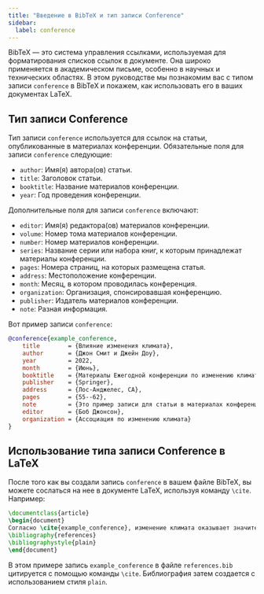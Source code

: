 ```yaml
---
title: "Введение в BibTeX и тип записи Conference"
sidebar:
  label: conference
---
```



BibTeX — это система управления ссылками, используемая для форматирования списков ссылок в документе. Она широко применяется в академическом письме, особенно в научных и технических областях. В этом руководстве мы познакомим вас с типом записи `conference` в BibTeX и покажем, как использовать его в ваших документах LaTeX.

<CiteDrive/>

## Тип записи Conference

Тип записи `conference` используется для ссылок на статьи, опубликованные в материалах конференции. Обязательные поля для записи `conference` следующие:

-   `author`: Имя(я) автора(ов) статьи.
-   `title`: Заголовок статьи.
-   `booktitle`: Название материалов конференции.
-   `year`: Год проведения конференции.

Дополнительные поля для записи `conference` включают:

-   `editor`: Имя(я) редактора(ов) материалов конференции.
-   `volume`: Номер тома материалов конференции.
-   `number`: Номер материалов конференции.
-   `series`: Название серии или набора книг, к которым принадлежат материалы конференции.
-   `pages`: Номера страниц, на которых размещена статья.
-   `address`: Местоположение конференции.
-   `month`: Месяц, в котором проводилась конференция.
-   `organization`: Организация, спонсировавшая конференцию.
-   `publisher`: Издатель материалов конференции.
-   `note`: Разная информация.

Вот пример записи `conference`:

```bibtex
@conference{example_conference,
	title        = {Влияние изменения климата},
	author       = {Джон Смит и Джейн Доу},
	year         = 2022,
	month        = {Июнь},
	booktitle    = {Материалы Ежегодной конференции по изменению климата},
	publisher    = {Springer},
	address      = {Лос-Анджелес, CA},
	pages        = {55--62},
	note         = {Это пример записи для статьи в материалах конференции.},
	editor       = {Боб Джонсон},
	organization = {Ассоциация по изменению климата}
}
```

## Использование типа записи Conference в LaTeX

После того как вы создали запись `conference` в вашем файле BibTeX, вы можете сослаться на нее в документе LaTeX, используя команду `\cite`. Например:

```latex
\documentclass{article}
\begin{document}
Согласно \cite{example_conference}, изменение климата оказывает значительное влияние на планету.
\bibliography{references}
\bibliographystyle{plain}
\end{document}
```

В этом примере запись `example_conference` в файле `references.bib` цитируется с помощью команды `\cite`. Библиография затем создается с использованием стиля `plain`.
